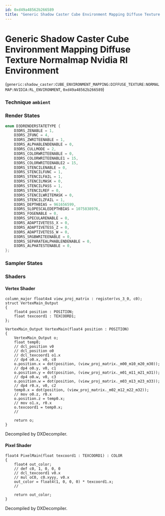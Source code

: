 ```yaml
---
id: 0xd49a48562b266589
title: "Generic Shadow Caster Cube Environment Mapping Diffuse Texture Normalmap Nvidia Rl Environment"
---
```


# Generic Shadow Caster Cube Environment Mapping Diffuse Texture Normalmap Nvidia Rl Environment
(`generic:shadow_caster:CUBE_ENVIRONMENT_MAPPING:DIFFUSE_TEXTURE:NORMALMAP:NVIDIA:RL_ENVIRONMENT`, `0xd49a48562b266589`)

### Technique `ambient`
### Render States
```cpp
enum D3DRENDERSTATETYPE {
	D3DRS_ZENABLE = 1,
	D3DRS_ZFUNC = 4,
	D3DRS_ZWRITEENABLE = 1,
	D3DRS_ALPHABLENDENABLE = 0,
	D3DRS_CULLMODE = 2,
	D3DRS_COLORWRITEENABLE = 0,
	D3DRS_COLORWRITEENABLE1 = 15,
	D3DRS_COLORWRITEENABLE2 = 15,
	D3DRS_STENCILENABLE = 0,
	D3DRS_STENCILFUNC = 1,
	D3DRS_STENCILFAIL = 1,
	D3DRS_STENCILMASK = 0,
	D3DRS_STENCILPASS = 1,
	D3DRS_STENCILREF = 0,
	D3DRS_STENCILWRITEMASK = 0,
	D3DRS_STENCILZFAIL = 1,
	D3DRS_DEPTHBIAS = 961656599,
	D3DRS_SLOPESCALEDEPTHBIAS = 1075838976,
	D3DRS_FOGENABLE = 0,
	D3DRS_SPECULARENABLE = 0,
	D3DRS_ADAPTIVETESS_X = 0,
	D3DRS_ADAPTIVETESS_Z = 0,
	D3DRS_ADAPTIVETESS_W = 0,
	D3DRS_SRGBWRITEENABLE = 0,
	D3DRS_SEPARATEALPHABLENDENABLE = 0,
	D3DRS_ALPHATESTENABLE = 0,
};
```
### Sampler States
### Shaders
#### Vertex Shader
```hlsl
column_major float4x4 view_proj_matrix : register(vs_3_0, c0);
struct VertexMain_Output
{
    float4 position : POSITION;
    float texcoord1 : TEXCOORD1;
};

VertexMain_Output VertexMain(float4 position : POSITION)
{
    VertexMain_Output o;
    float temp0;
    // dcl_position v0
    // dcl_position o0
    // dcl_texcoord1 o1.x
    // dp4 o0.x, v0, c0
    o.position.x = dot(position, (view_proj_matrix._m00_m10_m20_m30));
    // dp4 o0.y, v0, c1
    o.position.y = dot(position, (view_proj_matrix._m01_m11_m21_m31));
    // dp4 o0.w, v0, c3
    o.position.w = dot(position, (view_proj_matrix._m03_m13_m23_m33));
    // dp4 r0.x, v0, c2
    temp0.x = dot(position, (view_proj_matrix._m02_m12_m22_m32));
    // mov o0.z, r0.x
    o.position.z = temp0.x;
    // mov o1.x, r0.x
    o.texcoord1 = temp0.x;
    // 

    return o;
}
```
Decompiled by DXDecompiler.
#### Pixel Shader
```hlsl
float4 PixelMain(float texcoord1 : TEXCOORD1) : COLOR
{
    float4 out_color;
    // def c0, 1, 0, 0, 0
    // dcl_texcoord1 v0.x
    // mul oC0, c0.xyyy, v0.x
    out_color = float4(1, 0, 0, 0) * texcoord1.x;
    // 

    return out_color;
}
```
Decompiled by DXDecompiler.
